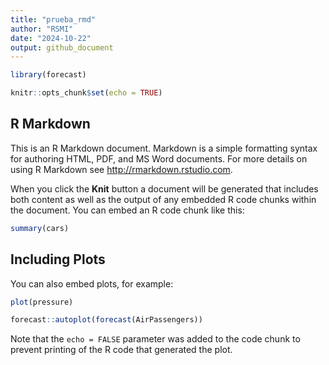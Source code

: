 ---
title: "prueba_rmd"
author: "RSMI"
date: "2024-10-22"
output: github_document
---
```{r}
library(forecast)
```


```{r setup, include=FALSE}
knitr::opts_chunk$set(echo = TRUE)
```

## R Markdown

This is an R Markdown document. Markdown is a simple formatting syntax for authoring HTML, PDF, and MS Word documents. For more details on using R Markdown see <http://rmarkdown.rstudio.com>.

When you click the **Knit** button a document will be generated that includes both content as well as the output of any embedded R code chunks within the document. You can embed an R code chunk like this:

```{r cars}
summary(cars)
```

## Including Plots

You can also embed plots, for example:

```{r pressure, echo=FALSE}
plot(pressure)

forecast::autoplot(forecast(AirPassengers))

```

Note that the `echo = FALSE` parameter was added to the code chunk to prevent printing of the R code that generated the plot.
